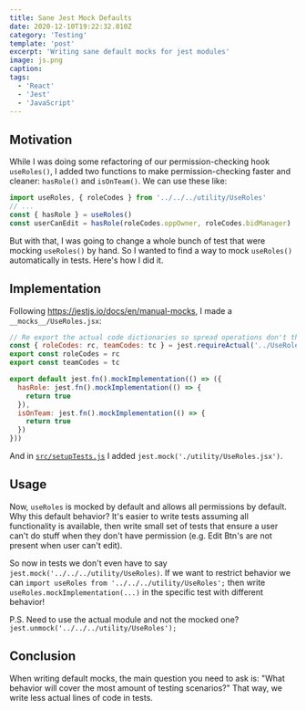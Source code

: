 ```yaml
---
title: Sane Jest Mock Defaults
date: 2020-12-10T19:22:32.810Z
category: 'Testing'
template: 'post'
excerpt: 'Writing sane default mocks for jest modules'
image: js.png
caption:
tags:
  - 'React'
  - 'Jest'
  - 'JavaScript'
---
```


## Motivation

While I was doing some refactoring of our permission-checking hook `useRoles()`, I added two functions to make permission-checking faster and cleaner: `hasRole()` and `isOnTeam()`. We can use these like:

```js
import useRoles, { roleCodes } from '../../../utility/UseRoles'
// ...
const { hasRole } = useRoles()
const userCanEdit = hasRole(roleCodes.oppOwner, roleCodes.bidManager)
```

But with that, I was going to change a whole bunch of test that were mocking `useRoles()` by hand. So I wanted to find a way to mock `useRoles()` automatically in tests. Here's how I did it.

## Implementation

Following https://jestjs.io/docs/en/manual-mocks, I made a `__mocks__/UseRoles.jsx`:

```js
// Re export the actual code dictionaries so spread operations don't throw.
const { roleCodes: rc, teamCodes: tc } = jest.requireActual('../UseRoles')
export const roleCodes = rc
export const teamCodes = tc

export default jest.fn().mockImplementation(() => ({
  hasRole: jest.fn().mockImplementation(() => {
    return true
  }),
  isOnTeam: jest.fn().mockImplementation(() => {
    return true
  })
}))
```

And in [`src/setupTests.js`](https://create-react-app.dev/docs/running-tests/#srcsetuptestsjs) I added `jest.mock('./utility/UseRoles.jsx')`.

## Usage

Now, `useRoles` is mocked by default and allows all permissions by default. Why this default behavior? It's easier to write tests assuming all functionality is available, then write small set of tests that ensure a user can't do stuff when they don't have permission (e.g. Edit Btn's are not present when user can't edit).

So now in tests we don't even have to say `jest.mock('../../../utility/UseRoles)`. If we want to restrict behavior we can `import useRoles from '../../../utility/UseRoles';` then write `useRoles.mockImplementation(...)` in the specific test with different behavior!

P.S. Need to use the actual module and not the mocked one? `jest.unmock('../../../utility/UseRoles');`

## Conclusion

When writing default mocks, the main question you need to ask is: "What behavior will cover the most amount of testing scenarios?" That way, we write less actual lines of code in tests.
